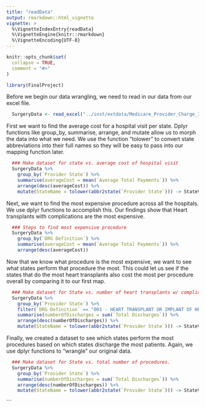 ```yaml
---
title: "readData"
output: rmarkdown::html_vignette
vignette: >
  %\VignetteIndexEntry{readData}
  %\VignetteEngine{knitr::rmarkdown}
  %\VignetteEncoding{UTF-8}
---
```


```r
knitr::opts_chunk$set(
  collapse = TRUE,
  comment = "#>"
)
```

```r
library(FinalProject)
```

Before we begin our data wrangling, we need to read in our data from our excel file.
```r

  SurgeryData <- read_excel("../inst/extdata/Medicare_Provider_Charge_Inpatient_DRGALL_FY2014 (1).xlsx", skip = 5)

```


First we want to find the average cost for a hospital visit per state. Dplyr functions like group_by, summarise, arrange, and mutate allow us to morph the data into what we need. We use the function "tolower" to convert state abbreviations into their full names so they will be easy to pass into our mapping function later.
```r
  
  ### Make dataset for state vs. average cost of hospital visit  
  SurgeryData %>% 
    group_by(`Provider State`) %>%
    summarise(averageCost = mean(`Average Total Payments`)) %>% 
    arrange(desc(averageCost)) %>% 
    mutate(StateName = tolower(abbr2state(`Provider State`))) -> StateVsAvgCost
```


Next, we want to find the most expensive procedure across all the hospitals. We use dplyr functions to accomplish this. Our findings show that Heart transplants with complications are the most expensive.
```r
  
  ### Steps to find most expensive procedure
  SurgeryData %>% 
    group_by(`DRG Definition`) %>% 
    summarise(averageCost = mean(`Average Total Payments`)) %>% 
    arrange(desc(averageCost))
```

Now that we know what procedure is the most expensive, we want to see what states perform that procedure the most. This could let us see if the states that do the most heart transplants also cost the most per procedure overall by comparing it to our first map.
```r
  ### Make dataset for State vs. number of heart transplants w/ complications (the most expensive procedure)
  SurgeryData %>% 
    group_by(`Provider State`) %>% 
    filter(`DRG Definition` == "001 - HEART TRANSPLANT OR IMPLANT OF HEART ASSIST SYSTEM W MCC") %>% 
    summarise(numberOfDischarges = sum(`Total Discharges`)) %>% 
    arrange(desc(numberOfDischarges)) %>% 
    mutate(StateName = tolower(abbr2state(`Provider State`))) -> StateVsNumHeartTransplants
```
  
Finally, we created a dataset to see which states perform the most procedures based on which states discharge the most patients. Again, we use dplyr functions to "wrangle" our original data.  
```r
  ### Make dataset for State vs. total number of procedures.
  SurgeryData %>% 
    group_by(`Provider State`) %>%
    summarise(numberOfDischarges = sum(`Total Discharges`)) %>% 
    arrange(desc(numberOfDischarges)) %>% 
    mutate(StateName = tolower(abbr2state(`Provider State`))) -> StateVsNumProcedures
 ``` 
    
  
```
